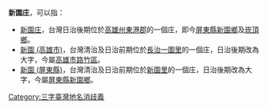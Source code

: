 {{noteTA
|1=zh-hans:庄; zh-hant:庄;
}}
'''新園庄'''，可以指： 
*[[新園庄|新園庄]]，台灣日治後期位於[[高雄州|高雄州]][[東港郡|東港郡]]的一個庄，即今[[屏東縣|屏東縣]][[新園鄉_(臺灣)|新園鄉]]及[[崁頂鄉|崁頂鄉]]。
*[[新園_(高雄市)|新園 (高雄市)]]，台灣清治及日治前期位於[[長治一圖里|長治一圖里]]的一個庄，日治後期改為大字，今屬[[高雄市|高雄市]][[路竹區|路竹區]]。
*[[新園_(屏東縣)|新園 (屏東縣)]]，台灣清治及日治前期位於[[新園里|新園里]]的一個庄，日治後期改為大字，今屬[[屏東縣|屏東縣]][[新園鄉_(臺灣)|新園鄉]]。

{{disamb}}
[[Category:三字臺灣地名消歧義|Category:三字臺灣地名消歧義]]